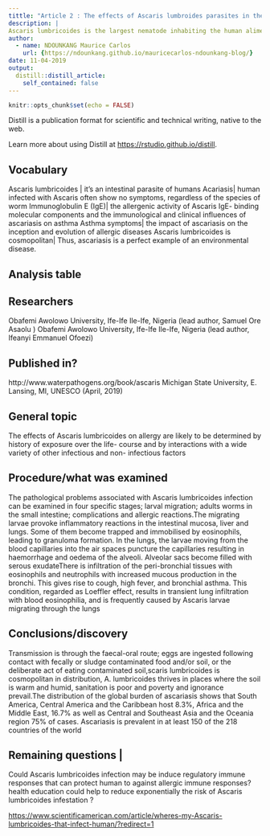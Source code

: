 ```yaml
---
tittle: "Article 2 : The effects of Ascaris lumbroides parasites in the human"
description: |
Ascaris lumbricoides is the largest nematode inhabiting the human alimentary tract, usually found residing in the jejunum of the small intestine. several clinical and experimental works have shown an important impact either increasing or suppressing symptoms, and the same effects have been detected on the underlying immune responses.
author:
  - name: NDOUNKANG Maurice Carlos
    url: {https://ndounkang.github.io/mauricecarlos-ndounkang-blog/}
date: 11-04-2019
output:
  distill::distill_article:
    self_contained: false
---
```


```r
knitr::opts_chunk$set(echo = FALSE)
```

Distill is a publication format for scientific and technical writing, native to the web.

Learn more about using Distill at <https://rstudio.github.io/distill>.


## Vocabulary  
Ascaris lumbricoides | it's an intestinal parasite of humans
Acariasis| human infected with Ascaris often show no symptoms, regardless of the species of worm
Immunoglobulin E (IgE)| the allergenic activity of Ascaris IgE- binding molecular components and the immunological and clinical influences of ascariasis on asthma
Asthma symptoms| the impact of ascariasis on the inception and evolution of allergic diseases 
Ascaris lumbricoides is cosmopolitan| Thus, ascariasis is a perfect example of an environmental disease. 


## Analysis table 


## Researchers 
Obafemi Awolowo University, Ife-Ife Ile-Ife, Nigeria (lead author, Samuel Ore Asaolu )
Obafemi Awolowo University, Ife-Ife Ile-Ife, Nigeria (lead author, Ifeanyi Emmanuel Ofoezi)

## Published in? 
 http://www.waterpathogens.org/book/ascaris Michigan State University, E. Lansing, MI, UNESCO (April, 2019) 

## General topic                                                                                                    
The effects of Ascaris lumbricoides on allergy are likely to be determined by history of exposure over the life- course and by interactions with a wide variety of other infectious and non- infectious factors

##  Procedure/what was examined 
The pathological problems associated with Ascaris lumbricoides infection can be examined in four specific stages; larval migration; adults worms in the small intestine;  complications and  allergic reactions.The migrating larvae provoke inflammatory reactions in the intestinal mucosa, liver and lungs. Some of them become trapped and immobilised by eosinophils, leading to granuloma formation. In the lungs, the larvae moving from the blood capillaries into the air spaces puncture the capillaries resulting in haemorrhage and oedema of the alveoli. Alveolar sacs become filled with serous exudateThere is infiltration of the peri-bronchial tissues with eosinophils and neutrophils with increased mucous production in the bronchi. This gives rise to cough, high fever, and bronchial asthma. This condition, regarded as Loeffler effect, results in transient lung infiltration with blood eosinophilia, and is frequently caused by Ascaris larvae migrating through the lungs

## Conclusions/discovery                                                                                           
Transmission is through the faecal-oral route; eggs are ingested following contact with fecally or sludge contaminated food and/or soil, or the deliberate act of eating contaminated soil,scaris lumbricoides is cosmopolitan in distribution,  A. lumbricoides thrives in places where the soil is warm and humid, sanitation is poor and poverty and ignorance prevail.The distribution of the global burden of ascariasis shows that South America, Central America and the Caribbean host 8.3%, Africa and the Middle East, 16.7% as well as Central and Southeast Asia and the Oceania region 75% of cases. Ascariasis is prevalent in at least 150 of the 218 countries of the world

## Remaining questions                                                                                           | 
Could   Ascaris lumbricoides infection may be induce regulatory immune responses that can protect human to against allergic immune responses? health education could help to reduce exponentially the risk of Ascaris lumbricoides infestation ?


<https://www.scientificamerican.com/article/wheres-my-Ascaris-lumbricoides-that-infect-human/?redirect=1>

